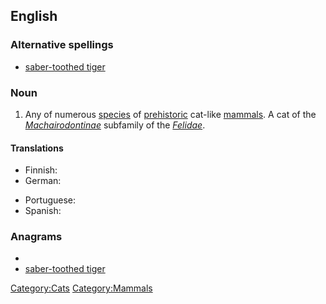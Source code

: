 ==English==
{{wikipedia}}

===Alternative spellings===
* [[saber-toothed tiger]]

===Noun===
{{en-noun|sg=[[sabre]]-[[toothed]] [[tiger]]}}

# Any of numerous [[species]] of [[prehistoric]] cat-like [[mammals]]. A cat of the ''[[Machairodontinae]]'' subfamily of the ''[[Felidae]]''.

====Translations====
{{trans-top|prehistoric cat}}
* Finnish: {{t-|fi|sapelihammastiikeri}}
* German: {{t+|de|Säbelzahntiger|m}}
{{trans-mid}}
* Portuguese: {{t-|pt|tigre-dente-de-sabre|m}}
* Spanish: {{t|es|diente de sable|m}}
{{trans-bottom}}

===Anagrams===
* {{alphagram|abdeeeghioorrsttt}}
* [[saber-toothed tiger#English|saber-toothed tiger]]

[[Category:Cats]]
[[Category:Mammals]]